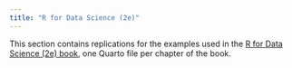 ```yaml
---
title: "R for Data Science (2e)"
---
```


This section contains replications for the examples used in the [R for Data Science (2e) book](https://r4ds.hadley.nz/), one Quarto file per chapter of the book.